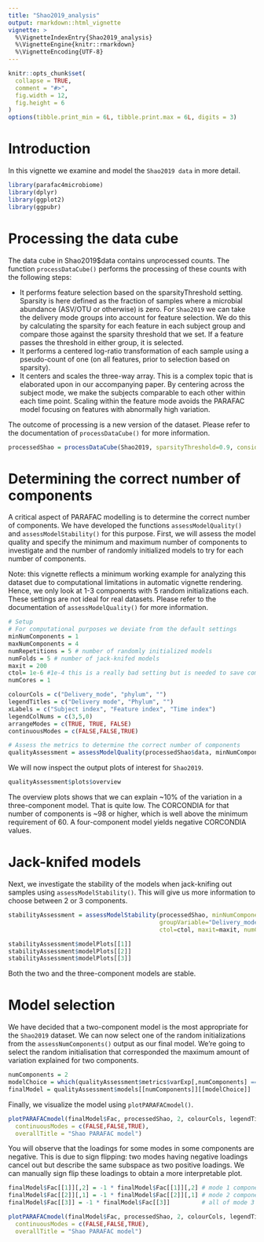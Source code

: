 ---
title: "Shao2019_analysis"
output: rmarkdown::html_vignette
vignette: >
  %\VignetteIndexEntry{Shao2019_analysis}
  %\VignetteEngine{knitr::rmarkdown}
  %\VignetteEncoding{UTF-8}
---

```{r, include = FALSE}
knitr::opts_chunk$set(
  collapse = TRUE,
  comment = "#>",
  fig.width = 12,
  fig.height = 6
)
options(tibble.print_min = 6L, tibble.print.max = 6L, digits = 3)
```

# Introduction
In this vignette we examine and model the `Shao2019 data` in more detail.

```{r setup}
library(parafac4microbiome)
library(dplyr)
library(ggplot2)
library(ggpubr)
```

# Processing the data cube
The data cube in Shao2019$data contains unprocessed counts. The function `processDataCube()` performs the processing of these counts with the following steps:

*   It performs feature selection based on the sparsityThreshold setting. Sparsity is here defined as the fraction of samples where a microbial abundance (ASV/OTU or otherwise) is zero. For `Shao2019` we can take the delivery mode groups into account for feature selection. We do this by calculating the sparsity for each feature in each subject group and compare those against the sparsity threshold that we set. If a feature passes the threshold in either group, it is selected.
*   It performs a centered log-ratio transformation of each sample using a pseudo-count of one (on all features, prior to selection based on sparsity).
*   It centers and scales the three-way array. This is a complex topic that is elaborated upon in our accompanying paper. By centering across the subject mode, we make the subjects comparable to each other within each time point. Scaling within the feature mode avoids the PARAFAC model focusing on features with abnormally high variation.

The outcome of processing is a new version of the dataset. Please refer to the documentation of `processDataCube()` for more information.

```{r data processing}
processedShao = processDataCube(Shao2019, sparsityThreshold=0.9, considerGroups=TRUE, groupVariable="Delivery_mode", CLR=TRUE, centerMode=1, scaleMode=2)
```

# Determining the correct number of components
A critical aspect of PARAFAC modelling is to determine the correct number of components. We have developed the functions `assessModelQuality()` and `assessModelStability()` for this purpose. First, we will assess the model quality and specify the minimum and maximum number of components to investigate and the number of randomly initialized models to try for each number of components.

Note: this vignette reflects a minimum working example for analyzing this dataset due to computational limitations in automatic vignette rendering. Hence, we only look at 1-3 components with 5 random initializations each. These settings are not ideal for real datasets. Please refer to the documentation of `assessModelQuality()` for more information.

```{r Shao2019 num comp selection}
# Setup
# For computational purposes we deviate from the default settings
minNumComponents = 1
maxNumComponents = 4
numRepetitions = 5 # number of randomly initialized models
numFolds = 5 # number of jack-knifed models
maxit = 200
ctol= 1e-6 #1e-4 this is a really bad setting but is needed to save computational time
numCores = 1

colourCols = c("Delivery_mode", "phylum", "")
legendTitles = c("Delivery mode", "Phylum", "")
xLabels = c("Subject index", "Feature index", "Time index")
legendColNums = c(3,5,0)
arrangeModes = c(TRUE, TRUE, FALSE)
continuousModes = c(FALSE,FALSE,TRUE)

# Assess the metrics to determine the correct number of components
qualityAssessment = assessModelQuality(processedShao$data, minNumComponents, maxNumComponents, numRepetitions, ctol=ctol, maxit=maxit, numCores=numCores)
```

We will now inspect the output plots of interest for `Shao2019`.

```{r overview plot}
qualityAssessment$plots$overview
```
The overview plots shows that we can explain ~10% of the variation in a three-component model. That is quite low. The CORCONDIA for that number of components is ~98 or higher, which is well above the minimum requirement of 60. A four-component model yields negative CORCONDIA values.

# Jack-knifed models
Next, we investigate the stability of the models when jack-knifing out samples using `assessModelStability()`. This will give us more information to choose between 2 or 3 components.

```{r model stability}
stabilityAssessment = assessModelStability(processedShao, minNumComponents=1, maxNumComponents=3, numFolds=numFolds, considerGroups=TRUE,
                                           groupVariable="Delivery_mode", colourCols, legendTitles, xLabels, legendColNums, arrangeModes,
                                           ctol=ctol, maxit=maxit, numCores=numCores)

stabilityAssessment$modelPlots[[1]]
stabilityAssessment$modelPlots[[2]]
stabilityAssessment$modelPlots[[3]]
```
Both the two and the three-component models are stable.

# Model selection
We have decided that a two-component model is the most appropriate for the `Shao2019` dataset. We can now select one of the random initializations from the `assessNumComponents()` output as our final model. We're going to select the random initialisation that corresponded the maximum amount of variation explained for two components.

```{r model selection}
numComponents = 2
modelChoice = which(qualityAssessment$metrics$varExp[,numComponents] == max(qualityAssessment$metrics$varExp[,numComponents]))
finalModel = qualityAssessment$models[[numComponents]][[modelChoice]]
```

Finally, we visualize the model using `plotPARAFACmodel()`.

```{r model plot}
plotPARAFACmodel(finalModel$Fac, processedShao, 2, colourCols, legendTitles, xLabels, legendColNums, arrangeModes,
  continuousModes = c(FALSE,FALSE,TRUE),
  overallTitle = "Shao PARAFAC model")
```

You will observe that the loadings for some modes in some components are negative. This is due to sign flipping: two modes having negative loadings cancel out but describe the same subspace as two positive loadings. We can manually sign flip these loadings to obtain a more interpretable plot.

```{r flip loadings}
finalModel$Fac[[1]][,2] = -1 * finalModel$Fac[[1]][,2] # mode 1 component 2
finalModel$Fac[[2]][,1] = -1 * finalModel$Fac[[2]][,1] # mode 2 component 1
finalModel$Fac[[3]] = -1 * finalModel$Fac[[3]]         # all of mode 3

plotPARAFACmodel(finalModel$Fac, processedShao, 2, colourCols, legendTitles, xLabels, legendColNums, arrangeModes,
  continuousModes = c(FALSE,FALSE,TRUE),
  overallTitle = "Shao PARAFAC model")
```
